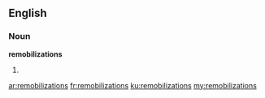 ==English==

===Noun===
'''remobilizations'''

# {{plural of|remobilization}}

[[ar:remobilizations]]
[[fr:remobilizations]]
[[ku:remobilizations]]
[[my:remobilizations]]